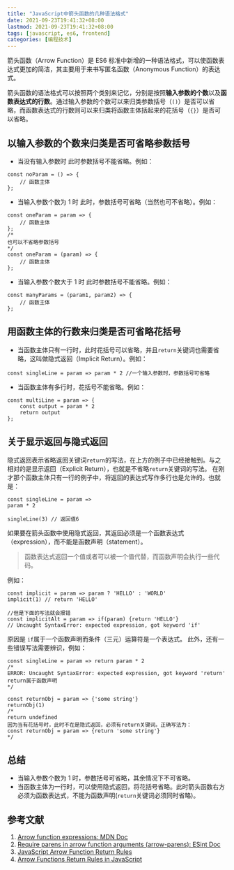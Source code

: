 ```yaml
---
title: "JavaScript中箭头函数的几种语法格式"
date: 2021-09-23T19:41:32+08:00
lastmod: 2021-09-23T19:41:32+08:00
tags: [javascript, es6, frontend]
categories: [编程技术]
---
```


箭头函数（Arrow Function）是 ES6 标准中新增的一种语法格式，可以使函数表达式更加的简洁，其主要用于来书写匿名函数（Anonymous Function）的表达式。

箭头函数的语法格式可以按照两个类别来记忆，分别是按照**输入参数的个数**以及**函数表达式的行数**。通过输入参数的个数可以来归类参数括号（`()`）是否可以省略，而函数表达式的行数则可以来归类将函数主体括起来的花括号（`{}`）是否可以省略。

## 以输入参数的个数来归类是否可省略参数括号

- 当没有输入参数时
  此时参数括号不能省略。例如：

```JS
const noParam = () => {
	// 函数主体
};
```

- 当输入参数个数为 1 时
  此时，参数括号可省略（当然也可不省略）。例如：

```JS
const oneParam = param => {
	// 函数主体
};
/*
也可以不省略参数括号
*/
const oneParam = (param) => {
	// 函数主体
};
```

- 当输入参数个数大于 1 时
  此时参数括号不能省略。例如：

```JS
const manyParams = (param1, param2) => {
	// 函数主体
};
```

## 用函数主体的行数来归类是否可省略花括号

- 当函数主体只有一行时，此时花括号可以省略，并且`return`关键词也需要省略，这叫做隐式返回（Implicit Return）。例如：

```JS
const singleLine = param => param * 2 //一个输入参数时，参数括号可省略
```

- 当函数主体有多行时，花括号不能省略。例如：

```JS
const multiLine = param => {
	const output = param * 2
	return output
};
```

## 关于显示返回与隐式返回

隐式返回表示省略返回关键词`return`的写法，在上方的例子中已经接触到。与之相对的是显示返回（Explicit Return），也就是不省略`return`关键词的写法。
在刚才那个函数主体只有一行的例子中，将返回的表达式写作多行也是允许的。也就是：

```JS
const singleLine = param =>
param * 2

singleLine(3) // 返回值6
```

如果要在箭头函数中使用隐式返回，其返回必须是一个函数表达式（expression），而不能是函数声明（statement）。

> 函数表达式返回一个值或者可以被一个值代替，而函数声明会执行一些代码。

例如：

```JS
const implicit = param => param ? 'HELLO' : 'WORLD'
implicit(1) // return 'HELLO'

//但是下面的写法就会报错
const implicitAlt = param => if(param) {return 'HELLO'}
// Uncaught SyntaxError: expected expression, got keyword 'if'
```

原因是 `if`属于一个函数声明而条件（三元）运算符是一个表达式。
此外，还有一些错误写法需要辨识，例如：

```JS
const singleLine = param => return param * 2
/*
ERROR: Uncaught SyntaxError: expected expression, got keyword 'return'
return属于函数声明
*/

const returnObj = param => {'some string'}
returnObj(1)
/*
return undefined
因为当有花括号时，此时不在是隐式返回，必须有return关键词。正确写法为：
const returnObj = param => {return 'some string'}
*/
```

## 总结

- 当输入参数个数为 1 时，参数括号可省略，其余情况下不可省略。
- 当函数主体为一行时，可以使用隐式返回，将花括号省略。此时箭头函数右方必须为函数表达式，不能为函数声明(`return`关键词必须同时省略)。

## 参考文献

1. [Arrow function expressions: MDN Doc](https://developer.mozilla.org/en-US/docs/Web/JavaScript/Reference/Functions/Arrow_functions)
2. [Require parens in arrow function arguments (arrow-parens): ESint Doc](https://eslint.org/docs/rules/arrow-parens)
3. [JavaScript Arrow Function Return Rules](https://jaketrent.com/post/javascript-arrow-function-return-rules)
4. [Arrow Functions Return Rules in JavaScript](https://medium.com/@bunlong/arrow-functions-return-rules-in-javascript-b63ed5f25994)

